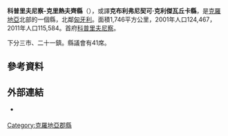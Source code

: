 {{Infobox settlement
| name                    =科普里夫尼察-克里熱夫齊縣
| native_name             = Koprivničko-križevačka županija
| native_name_lang        = hr
| settlement_type         = [[克羅埃西亞行政區劃|县]]
| subdivision_type        = 国家
| subdivision_name        = [[克罗地亚|克罗地亚]]
| image_skyline           = 
| image_alt               = 
| image_caption           = 
| image_flag              = Flag of Koprivnica-Križevci County.png
| flag_alt                = 
| image_shield            = Koprivnica County coat of arms.png
| shield_alt              = 
| image_map               = Koprivničko-križevačka županija in Croatia.svg
| map_alt                 = 
| map_caption             = Koprivnica-Križevci County within Croatia
| seat_type               = [[县城|县城]]
| seat                    = [[科普里夫尼察|科普里夫尼察]]
| leader_title            = [[List_of_prefects_of_Koprivnica-Križevci_County|Prefect]]
| leader_name             = Darko Koren
| leader_party            = [[Network_of_Independent_Lists|MREŽA]]
|leader_title1        = Assembly
|leader_name1      ={{Collapsible list
 |title   = 41 members
 |frame_style= border: none; padding: 0;
 |list_style=text-align:left;display:none;
 |1     =• [[克羅埃西亞社會民主黨|SDP]], [[Croatian_People's_Party_–_Liberal_Democrats|HNS]], [[Croatian_Peasants_Party|HSS]], [[Croatian_Party_of_Pensioners|HSU]], [[Croatian_Labourists_–_Labour_Party|HL]] (15)
 |2     =• [[克罗地亚民主共同体|HDZ]] (12)
 |3     =• [[無黨籍|Ind]]. Željko Lacković (8)
 |4     =• [[Network_of_Independent_Lists|MREŽA]] (6)
}}
| area_total_km2          = 1748
| area_footnotes          = <ref name="DZS">{{Croatia Yearbook 2015|page=62}}</ref>
| population_as_of        = 2011
| population_total        = 115584
| population_footnotes    = 
| population_density_km2  = auto
| coordinates             = 
| iso_code                = HR-06
 | blank_name_sec1        = [[人类发展指数|HDI]] (2017)
 | blank_info_sec1        = 0.801<ref name="GlobalDataLab">{{Cite web|url=https://hdi.globaldatalab.org/areadata/shdi/|title=Sub-national HDI - Area Database - Global Data Lab|website=hdi.globaldatalab.org|language=en|access-date=2018-09-13}}</ref><br/>{{color|green|very high}} · [[克罗地亚各郡县人类发展指数列表|13th]]
| website                 = {{url|http://www.kckzz.hr/}}
| footnotes               = 
| area_code_type          = [[Telephone_numbers_in_Croatia|Area code]]
| area_code               = 048
}}

'''科普里夫尼察-克里熱夫齊縣'''（{{lang|hr|Koprivničko-križevačka županija}}），或譯'''克布利弗尼契可·克利傑瓦丘卡縣'''，是[[克羅地亞|克羅地亞]]北部的一個縣，北鄰[[匈牙利|匈牙利]]。面積1,746平方公里，2001年人口124,467，2011年人口115,584。首府[[科普里夫尼察|科普里夫尼察]]。

下分三市、二十一鎮。縣議會有41席。

==參考資料==
{{reflist}}

==外部連結==
{{Commons category|Koprivnica-Križevci County}}
*{{Official website}} {{in lang|hr}}

{{Koprivnica-Krizevci}}
{{克羅埃西亞行政區劃}}

[[Category:克羅地亞郡縣|Category:克羅地亞郡縣]]